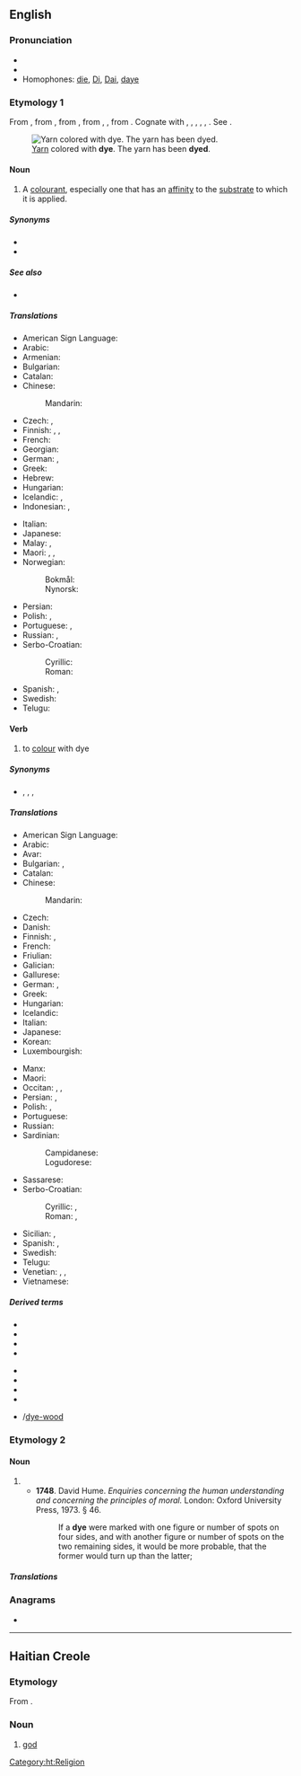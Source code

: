 {{also|d'ye}}
==English==
{{wikipedia}}

===Pronunciation===
* {{IPA|/daɪ/|lang=en}}
* {{rhymes|aɪ|lang=en}}
* Homophones: [[die]], [[Di]], [[Dai]], [[daye]]

===Etymology 1===
{{PIE root|en|dʰewh₂}}
From {{inh|en|enm|deie}}, from {{inh|en|ang|dēag||color, hue, dye}}, from {{inh|en|gem-pro|*daugō||colour, shade}}, from {{m|gem-pro|*dauganą}}, {{m|gem-pro|*dug-||to conceal, be dark}}, from {{der|en|ine-pro|*dʰewh₂-||to smoke, raise dust, camouflage}}. Cognate with {{cog|goh|tougan||dark, secretive}}, {{m|goh|tougal||dark, hidden, covert}}, {{cog|ang|dēagol}}, {{m|ang|dīegle||dark, hidden, secret}}, {{cog|ang|dohs}}, {{m|ang|dox||dusky, dark}}. See {{l|en|dusk}}.

[[File:Conner-prairie-yarn-drying.jpg|thumb|[[yarn|Yarn]] colored with '''dye'''. The yarn has been '''dyed'''.]]

====Noun====
{{en-noun|~}}

# A [[colourant]], especially one that has an [[affinity]] to the [[substrate]] to which it is applied.

=====Synonyms=====
* {{l|en|colourant}}
* {{l|en|tincture}}

=====See also=====
* {{l|en|ink}}

=====Translations=====
{{trans-top|a colourant, especially one that has an affinity to the substrate to which it is applied}}
* American Sign Language: {{t|ase|9@SideNeckhigh-PalmDown-9@SideNeckhigh-PalmDown Upanddown-Upanddown 9@SideChesthigh-PalmDown-9@SideChesthigh-PalmDown}}
* Arabic: {{t|ar|صِبْغَة|f}}
* Armenian: {{t+|hy|ներկ}}
* Bulgarian: {{t+|bg|боя|f}}
* Catalan: {{t+|ca|tint|m}}
* Chinese:
*: Mandarin: {{t+|cmn|染料|tr=rǎnliào|sc=Hani}}
* Czech: {{t+|cs|barva|f}}, {{t+|cs|barvivo|n}}
* Finnish: {{t|fi|värjäysaine}}, {{t+|fi|väri}}, {{t+|fi|väriaine}}
* French: {{t+|fr|teinture|f}}
* Georgian: {{t|ka|საღებავი}}
* German: {{t+|de|Färbemittel|n}}, {{t|de|Färbmittel|n}}
* Greek: {{t+|el|βαφή|f}}
* Hebrew: {{t+|he|צבע|m|tr=tséva|sc=Hebr}}
* Hungarian: {{t+|hu|festék}}
* Icelandic: {{t+|is|litur|m}}, {{t+|is|litarefni|n}}
* Indonesian: {{t+|id|pewarna}}, {{t+|id|pencelup}}
{{trans-mid}}
* Italian: {{t+|it|tintura|f}}
* Japanese: {{t+|ja|染料|tr=せんりょう, senryō}}
* Malay: {{t|ms|pewarna}}, {{t|ms|pencelup}}
* Maori: {{t|mi|wairākau}}, {{t|mi|tae}}, {{t|mi|waitae}}
* Norwegian:
*: Bokmål: {{t|nb|fargestoff|n}}
*: Nynorsk: {{t|nn|fargestoff|n}}
* Persian: {{t+|fa|رنگ|tr=rang|sc=fa-Arab}}
* Polish: {{t+|pl|barwnik|m-in}}, {{t+|pl|farba|f}}
* Portuguese: {{t+|pt|corante|m}}, {{t+|pt|tintura|f}}
* Russian: {{t+|ru|кра́ска|f}}, {{t+|ru|краси́тель|m}}
* Serbo-Croatian:
*: Cyrillic: {{t|sh|фарба|f}}
*: Roman: {{t+|sh|farba|f}}
* Spanish: {{t+|es|tinte|m}}, {{t+|es|tintura|f}}
* Swedish: {{t+|sv|färgämne|n}}
* Telugu: {{t|te|రంగు పదార్థం|tr=raMgu padaarthaM}}
{{trans-bottom}}

====Verb====
{{en-verb|dyes|dyeing|pres_ptc2=dying|dyed}}

# {{lb|en|transitive}} to [[colour]] with dye

=====Synonyms=====
* {{sense|to color}} {{l|en|tint}}, {{l|en|stain}}, {{l|en|shade}}, {{l|en|streak}}

=====Translations=====
{{trans-top|to colour with dye}}
* American Sign Language: {{t|ase|9@SideNeckhigh-PalmDown-9@SideNeckhigh-PalmDown Upanddown-Upanddown 9@SideChesthigh-PalmDown-9@SideChesthigh-PalmDown}}
* Arabic: {{t|ar|صَبَغَ}}
* Avar: {{t|av|бил|sc=Cyrl}}
* Bulgarian: {{t+|bg|боядисвам}}, {{t+|bg|боядисвам|tr=bojadisvam|sc=Cyrl}}
* Catalan: {{t+|ca|tenyir}}
* Chinese:
*: Mandarin: {{t+|cmn|染|tr=rǎn|sc=Hani}}
* Czech: {{t|cs|barvit}}
* Danish: {{t+|da|farve}}
* Finnish: {{t+|fi|värjätä}}, {{t+|fi|sävyttää}}
* French: {{t+|fr|teindre}}
* Friulian: {{t|fur|tenzi}}
* Galician: {{t+|gl|tinxir}}
* Gallurese: {{t|sdn|pintà}}
* German: {{t+|de|färben}}, {{t|de|einfärben}}
* Greek: {{t+|el|βάφω}}
* Hungarian: {{t+|hu|fest}}
* Icelandic: {{t|is|lita}}
* Italian: {{t+|it|tingere}}
* Japanese: {{t|ja|染める|tr=そめる, someru}}
* Korean: {{t+|ko|염색하다}}
* Luxembourgish: {{t|lb|afierwen}}
{{trans-mid}}
* Manx: {{t|gv|daaghey}}
* Maori: {{t|mi|tāwai}}
* Occitan: {{t+|oc|ténher}}, {{t|oc|tenchar}}, {{t+|oc|tintar}}
* Persian: {{t+|fa|رزیدن|tr=razidan|sc=fa-Arab}}, {{t+|fa|رشتن|tr=raštan|sc=fa-Arab}}
* Polish: {{t+|pl|barwić}}, {{t+|pl|farbować}}
* Portuguese: {{t+|pt|tingir}}
* Russian: {{t+|ru|кра́сить}}
* Sardinian:
*: Campidanese: {{t|sc|pintài}}
*: Logudorese: {{t|sc|pintare}}
* Sassarese: {{t|sdc|pintà}}
* Serbo-Croatian:
*: Cyrillic: {{t|sh|фарбати}}, {{t|sh|офарбати}}
*: Roman: {{t+|sh|farbati}}, {{t+|sh|ofarbati}}
* Sicilian: {{t+|scn|tìnciri}}, {{t+|scn|tìngiri}}
* Spanish: {{t+|es|teñir}}, {{t+|es|tinturar}}
* Swedish: {{t+|sv|färga}}
* Telugu: {{t|te|రంగు అద్దు|tr=raMgu addu}}
* Venetian: {{t|vec|ténxer}}, {{t|vec|ténxar}}, {{t|vec|ténzar}}
* Vietnamese: {{t+|vi|nhuộm}}
{{trans-bottom}}

=====Derived terms=====
{{rel-top|Terms derived from "dye"}}
* {{l|en|dyeable}}
* {{l|en|dyed-in-the-wool}}
* {{l|en|dye-house}}
* {{l|en|dye-line}}
{{rel-mid}}
* {{l|en|dyer}}
* {{l|en|dyery}}
* {{l|en|dyester}}
* {{l|en|dyestuff}}
* {{l|en|dyewood}}/[[dye-wood]]
{{rel-bottom}}

===Etymology 2===

====Noun====
{{en-noun|dice}}

# {{alternative spelling of|die|lang=en}}
#* '''1748'''. David Hume. ''Enquiries concerning the human understanding and concerning the principles of moral.'' London: Oxford University Press, 1973. § 46.
#*: If a '''dye''' were marked with one figure or number of spots on four sides, and with another figure or number of spots on the two remaining sides, it would be more probable, that the former would turn up than the latter;

=====Translations=====
{{trans-see|die}}

===Anagrams===
* {{anagrams|en|Dey|dey|ye'd|yed}}

----

==Haitian Creole==

===Etymology===
From {{etyl|fr|ht}} {{m|fr|dieu||god}}.

===Noun===
{{head|ht|noun}}

# [[god]] <!-- This language section up to here was created using Template:new ht entry -->

[[Category:ht:Religion]]
